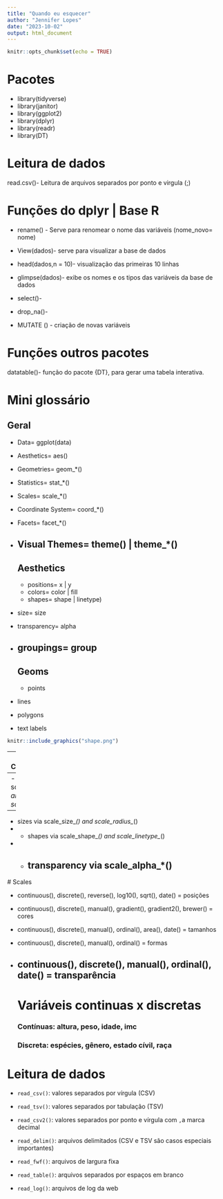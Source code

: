 ```yaml
---
title: "Quando eu esquecer"
author: "Jennifer Lopes"
date: "2023-10-02"
output: html_document
---
```


```r
knitr::opts_chunk$set(echo = TRUE)
```

# Pacotes

-   library(tidyverse)
-   library(janitor)
-   library(ggplot2)
-   library(dplyr)
-   library(readr)
-   library(DT)

# Leitura de dados

read.csv()- Leitura de arquivos separados por ponto e virgula (;)

# Funções do dplyr \| Base R

-   rename() - Serve para renomear o nome das variáveis (nome_novo= nome)

-   View(dados)- serve para visualizar a base de dados

-   head(dados,n = 10)- visualização das primeiras 10 linhas

-   glimpse(dados)- exibe os nomes e os tipos das variáveis da base de dados

-   select()-

-   drop_na()-

-   MUTATE () - criação de novas variáveis

# Funções outros pacotes

datatable()- função do pacote {DT}, para gerar uma tabela interativa.

# Mini glossário

## Geral

-   Data= ggplot(data)

-   Aesthetics= aes()

-   Geometries= geom\_\*()

-   Statistics= stat\_\*()

-   Scales= scale\_\*()

-   Coordinate System= coord\_\*()

-   Facets= facet\_\*()

-   

    ## Visual Themes= theme() \| theme\_\*()

    ## Aesthetics

    -   positions= x \| y
    -   colors= color \| fill
    -   shapes= shape \| linetype)

-   size= size\

-   transparency= alpha

-   

    ## groupings= group

    ## Geoms

    -   points

-   lines

-   polygons

-   text labels

```r
knitr::include_graphics("shape.png")
```

---
  # Facets | Coordenadas
  
  - facet_wrap()
- facet_grid ()

- coord_cartesian()
- coord_fixed()
- coord_flip() 


# Scales

- positions via scale_x_*() and scale_y_*()
- 
  - colors via scale_color_*() and scale_fill_*()
- 
  - sizes via scale_size_*() and scale_radius_*()
- 
  - shapes via scale_shape_*() and scale_linetype_*()
- 
  - transparency via scale_alpha_*()
---

\# Scales

-   continuous(), discrete(), reverse(), log10(), sqrt(), date() = posições

-   continuous(), discrete(), manual(), gradient(), gradient2(), brewer() = cores

-   continuous(), discrete(), manual(), ordinal(), area(), date() = tamanhos

-   continuous(), discrete(), manual(), ordinal() = formas

-   

    ## continuous(), discrete(), manual(), ordinal(), date() = transparência

    # Variáveis continuas x discretas

    ### Contínuas: altura, peso, idade, imc

    ### Discreta: espécies, gênero, estado cívil, raça

# Leitura de dados

-   `read_csv()`: valores separados por vírgula (CSV)

-   `read_tsv()`: valores separados por tabulação (TSV)

-   `read_csv2()`: valores separados por ponto e vírgula com `,`a marca decimal

-   `read_delim()`: arquivos delimitados (CSV e TSV são casos especiais importantes)

-   `read_fwf()`: arquivos de largura fixa

-   `read_table()`: arquivos separados por espaços em branco

-   `read_log()`: arquivos de log da web
